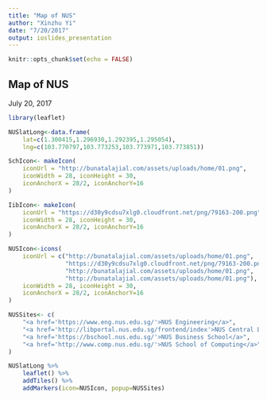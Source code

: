 ```yaml
---
title: "Map of NUS"
author: "Xinzhu Yi"
date: "7/20/2017"
output: ioslides_presentation
---
```


```r
knitr::opts_chunk$set(echo = FALSE)
```

## Map of NUS
July 20, 2017
```r
library(leaflet)

NUSlatLong<-data.frame(
    lat=c(1.300415,1.296930,1.292395,1.295054),
    lng=c(103.770797,103.773253,103.773971,103.773851))

SchIcon<- makeIcon(
    iconUrl = "http://bunatalajial.com/assets/uploads/home/01.png",
    iconWidth = 28, iconHeight = 30,
    iconAnchorX = 28/2, iconAnchorY=16
)

IibIcon<- makeIcon(
    iconUrl = "https://d30y9cdsu7xlg0.cloudfront.net/png/79163-200.png",
    iconWidth = 28, iconHeight = 30,
    iconAnchorX = 28/2, iconAnchorY=16
)

NUSIcon<-icons(
    iconUrl = c("http://bunatalajial.com/assets/uploads/home/01.png",
                "https://d30y9cdsu7xlg0.cloudfront.net/png/79163-200.png",
                "http://bunatalajial.com/assets/uploads/home/01.png",
                "http://bunatalajial.com/assets/uploads/home/01.png"),
    iconWidth = 28, iconHeight = 30,
    iconAnchorX = 28/2, iconAnchorY=16
)

NUSSites<- c(
    "<a href='https://www.eng.nus.edu.sg/'>NUS Engineering</a>",
    "<a href='http://libportal.nus.edu.sg/frontend/index'>NUS Central Library</a>",
    "<a href='https://bschool.nus.edu.sg/'>NUS Business School</a>",
    "<a href='http://www.comp.nus.edu.sg/'>NUS School of Computing</a>"
)

NUSlatLong %>%
    leaflet() %>%
    addTiles() %>%
    addMarkers(icon=NUSIcon, popup=NUSSites)
```



